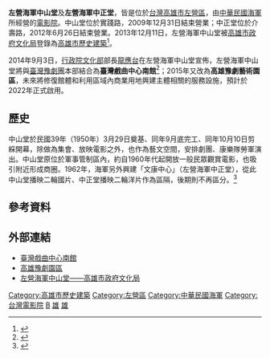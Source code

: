 {{tw monument
|name=左營海軍中山堂
|formername=
|image=ROC Navy Zuoying Zhongshan Hall 20131119.jpg
|imagename=
|othername=
|formalname=
|level=歷史建築
|class=其他
|time={{flagicon|ROC}}民國39年（1950年）
|location=高雄市左營區實踐路71號
|open=
|cost=
|website=
|reg_url =https://nchdb.boch.gov.tw/assets/overview/historicalBuilding/20201202000001
}}

'''左營海軍中山堂'''及'''左營海軍中正堂'''，皆是位於[[台灣|台灣]][[高雄市|高雄市]][[左營區|左營區]]，由[[中華民國海軍|中華民國海軍]]所經營的[[電影院|電影院]]。中山堂位於實踐路，2009年12月31日結束營業；中正堂位於介壽路，2012年6月26日結束營業。2013年12月11日，左營海軍中山堂被[[高雄市政府文化局|高雄市政府文化局]]登錄為[[高雄市歷史建築|高雄市歷史建築]]<ref>{{cite web|author=|title=左營海軍中山堂|url=https://nchdb.boch.gov.tw/assets/advanceSearch/historicalBuilding/20131211000001|work=文化部文化資產局|accessdate=|archive-date=2019-01-17|archive-url=https://web.archive.org/web/20190117013341/https://nchdb.boch.gov.tw/assets/advanceSearch/historicalBuilding/20131211000001|dead-url=no}}</ref>。

2014年9月3日，[[行政院文化部|行政院文化部]]部長[[龍應台|龍應台]]在左營海軍中山堂宣佈，左營海軍中山堂將與[[臺灣豫劇團|臺灣豫劇團]]本部結合為'''臺灣戲曲中心南館'''<ref>{{cite news|author=蔡清華|title=左營中山堂 蛻變台灣戲曲中心南館|url=http://news.ltn.com.tw/news/local/paper/810469|accessdate=2014-11-04|newspaper=[[自由時報|自由時報]]|date=2014-09-04|archive-date=2014-11-04|archive-url=https://web.archive.org/web/20141104125049/http://news.ltn.com.tw/news/local/paper/810469|dead-url=no}}</ref>；2015年又改為'''高雄豫劇藝術園區'''，未來將修復館體和利用區域內商業用地興建主體相關的服務設施，預計於2022年正式啟用。

== 歷史 == 
中山堂於民國39年（1950年）3月29日奠基、同年9月底完工、同年10月10日剪綵開幕，除做為集會、放映電影之外，也作為藝文空間，安排劇團、康樂隊勞軍演出。中山堂原位於軍事管制區內，約自1960年代起開放一般民眾觀賞電影，也吸引附近形成商圈。1962年，海軍另外興建「文康中心」（左營海軍中正堂），從此中山堂播映二輪國片、中正堂播映二輪洋片作為區隔，後期則不再區分。<ref>{{cite web|author=張壽齡|title=左營中山堂 風華一甲子|url=http://news.gpwb.gov.tw/book.aspx?ydn=f2KgAkk4mpLkKacMaa%2B0zITBHLB99xnyw1Uw6ryvreY3WICfe7fUG4JpX%2FMlW%2FXBXeDVEE5zYqU0m%2BYN8z5UF6cSM8f%2BUlWIJrbgiifsn8w%3D|publisher=《勝利之光》第664期|date=2010-04-01|deadurl=yes|archiveurl=https://web.archive.org/web/20141104061221/http://news.gpwb.gov.tw/book.aspx?ydn=f2KgAkk4mpLkKacMaa%2B0zITBHLB99xnyw1Uw6ryvreY3WICfe7fUG4JpX%2FMlW%2FXBXeDVEE5zYqU0m%2BYN8z5UF6cSM8f%2BUlWIJrbgiifsn8w%3D|archivedate=2014-11-04}}</ref>

==參考資料==
{{reflist}}

==外部連結==
*[https://web.archive.org/web/20161011091325/http://xiqucenter.culture.tw/Xiqu/south.aspx 臺灣戲曲中心南館]
*[https://www.ncfta.gov.tw/content_106.html 高雄豫劇園區] {{Wayback|url=https://www.ncfta.gov.tw/content_106.html |date=20200625140115 }}
*[https://web.archive.org/web/20180727154317/http://heritage.khcc.gov.tw/Heritage.aspx?KeyID=1ae45fc8-2de4-4cb7-bfc3-4af7d4084fa6 左營海軍中山堂——高雄市政府文化局]

{{高雄市文化資產}}
[[Category:高雄市歷史建築|Category:高雄市歷史建築]]
[[Category:左營區|Category:左營區]]
[[Category:中華民國海軍|Category:中華民國海軍]]
[[Category:台灣電影院|Category:台灣電影院]]
[[Category:國立傳統藝術中心|B]]
[[Category:臺灣戰後時期的有形文化資產|雄]]
[[Category:臺灣軍事設施類文化資產|雄]]